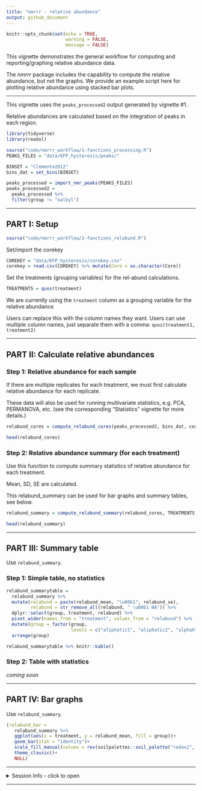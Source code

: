 ```yaml
---
title: "nmrrr - relative abundance"
output: github_document
---
```


```r
knitr::opts_chunk$set(echo = TRUE,
                      warning = FALSE,
                      message = FALSE)
```

This vignette demonstrates the general workflow for computing and reporting/graphing relative abundance data. 

The *nmrrr* package includes the capability to compute the relative abundance, but not the graphs. We provide an example script here for plotting relative abundance using stacked bar plots. 

---

This vignette uses the `peaks_processed2` output generated by vignette #1.

Relative abundances are calculated based on the integration of peaks in each region.

```r
library(tidyverse)
library(readxl)

source("code/nmrrr_workflow/1-functions_processing.R")
PEAKS_FILES = "data/KFP_hysteresis/peaks/"

BINSET = "Clemente2012"
bins_dat = set_bins(BINSET)

peaks_processed = import_nmr_peaks(PEAKS_FILES)
peaks_processed2 = 
  peaks_processed %>% 
  filter(group != "oalkyl")
```

---

## PART I: Setup

```r
source("code/nmrrr_workflow/2-functions_relabund.R")
```

Set/import the corekey

```r
COREKEY = "data/KFP_hysteresis/corekey.csv"
corekey = read.csv(COREKEY) %>% mutate(Core = as.character(Core))
```

Set the treatments (grouping variables) for the rel-abund calculations.

```r
TREATMENTS = quos(treatment)
```

We are currently using the `treatment` column as a grouping variable for the relative abundance

Users can replace this with the column names they want. 
Users can use multiple column names, just separate them with a comma: `quos(treatment1, treatment2)`

---

## PART II: Calculate relative abundances

### Step 1: Relative abundance for each sample
If there are multiple replicates for each treatment, we must first calculate relative abundance for each replicate.

These data will also be used for running multivariate statistics, e.g. PCA, PERMANOVA, etc. (see the corresponding "Statistics" vignette for more details.)

```r
relabund_cores = compute_relabund_cores(peaks_processed2, bins_dat, corekey)
```

```r
head(relabund_cores)
```


### Step 2: Relative abundance summary (for each treatment)

Use this function to compute summary statistics of relative abundance for each treatment. 

Mean, SD, SE are calculated.

This relabund_summary can be used for bar graphs and summary tables, see below.

```r
relabund_summary = compute_relabund_summary(relabund_cores, TREATMENTS)
```

```r
head(relabund_summary)
```

---

## PART III: Summary table

Use `relabund_summary`.


### Step 1: Simple table, no statistics

```r
relabund_summarytable = 
  relabund_summary %>% 
  mutate(relabund = paste(relabund_mean, "\u00b1", relabund_se),
         relabund = str_remove_all(relabund, " \u00b1 NA")) %>% 
  dplyr::select(group, treatment, relabund) %>% 
  pivot_wider(names_from = "treatment", values_from = "relabund") %>% 
  mutate(group = factor(group,
                        levels = c("aliphatic1", "aliphatic2", "alphah", "aromatic", "amide"))) %>% 
  arrange(group)

relabund_summarytable %>% knitr::kable()
```

### Step 2: Table with statistics

*coming soon*


---

## PART IV: Bar graphs

Use `relabund_summary`.


```r
(relabund_bar = 
   relabund_summary %>% 
   ggplot(aes(x = treatment, y = relabund_mean, fill = group))+
   geom_bar(stat = "identity")+
   scale_fill_manual(values = rev(soilpalettes::soil_palette("redox2", 5)))+
   theme_classic()+
   NULL)
```

---

<details>
  <summary>Session Info - click to open</summary>

Date run: `r Sys.Date()`


```r
sessionInfo()
```

</details>

---